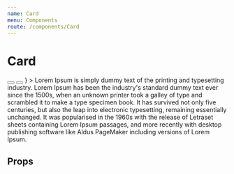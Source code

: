```yaml
---
name: Card
menu: Components
route: /components/Card
---
```



# Card

<Playground>
    <Card
        title="Titulo muito grande grande grande grande grande grande grande grande grande grande grande grande grande grande grande grande grande grande grande grande grande grande grande grande"
        subTitle="Sub Title Title Title Title Title Title Title Title Title Title Title Title Title Title Title Title Title Title Title Title Title Title Title Title Title Title Title Title Title "
        actions={
            <>
                <Button secondary icon="edit"></Button>
                <Button secondary icon="delete"></Button>
            </>
        }
    >
        <Text>Lorem Ipsum is simply dummy text of the printing and typesetting industry. Lorem Ipsum has been the industry's standard dummy text ever since the 1500s, when an unknown printer took a galley of type and scrambled it to make a type specimen book. It has survived not only five centuries, but also the leap into electronic typesetting, remaining essentially unchanged. It was popularised in the 1960s with the release of Letraset sheets containing Lorem Ipsum passages, and more recently with desktop publishing software like Aldus PageMaker including versions of Lorem Ipsum.</Text>
    </Card>
</Playground>

## Props

<Props of={Card} />
